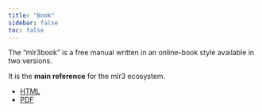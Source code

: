 ```yaml
---
title: "Book"
sidebar: false
toc: false
---
```


The "mlr3book" is a free manual written in an online-book style available in two versions.

It is the **main reference** for the mlr3 ecosystem.

* [HTML](https://mlr3book.mlr-org.com/)
* [PDF](https://mlr3book.mlr-org.com/Applied-Machine-Learning-Using-mlr3-in-R.pdf)
